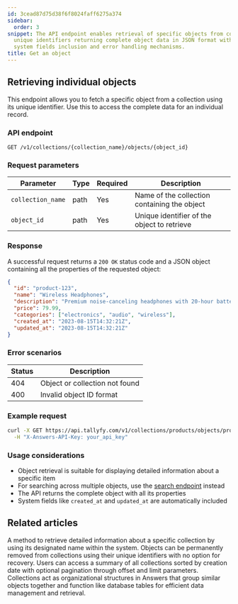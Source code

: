```yaml
---
id: 3cead87d75d38f6f8024faff6275a374
sidebar:
  order: 3
snippet: The API endpoint enables retrieval of specific objects from collections through
  unique identifiers returning complete object data in JSON format with automatic
  system fields inclusion and error handling mechanisms.
title: Get an object
---
```


## Retrieving individual objects

This endpoint allows you to fetch a specific object from a collection using its unique identifier. Use this to access the complete data for an individual record.

### API endpoint

```
GET /v1/collections/{collection_name}/objects/{object_id}
```

### Request parameters

| Parameter | Type | Required | Description |
|-----------|------|----------|-------------|
| `collection_name` | path | Yes | Name of the collection containing the object |
| `object_id` | path | Yes | Unique identifier of the object to retrieve |

### Response

A successful request returns a `200 OK` status code and a JSON object containing all the properties of the requested object:

```json
{
  "id": "product-123",
  "name": "Wireless Headphones",
  "description": "Premium noise-canceling headphones with 20-hour battery life",
  "price": 79.99,
  "categories": ["electronics", "audio", "wireless"],
  "created_at": "2023-08-15T14:32:21Z",
  "updated_at": "2023-08-15T14:32:21Z"
}
```

### Error scenarios

| Status | Description |
|--------|-------------|
| 404 | Object or collection not found |
| 400 | Invalid object ID format |

### Example request

```bash
curl -X GET https://api.tallyfy.com/v1/collections/products/objects/product-123 \
  -H "X-Answers-API-Key: your_api_key"
```

### Usage considerations

- Object retrieval is suitable for displaying detailed information about a specific item
- For searching across multiple objects, use the [search endpoint](/products/answers/search/) instead
- The API returns the complete object with all its properties
- System fields like `created_at` and `updated_at` are automatically included


## Related articles
<CardGrid>
<LinkTitleCard header="<b>Collections > Get a collection</b>" href="/products/answers/collections/get-collection/" > A method to retrieve detailed information about a specific collection by using its designated name within the system. </LinkTitleCard>
<LinkTitleCard header="<b>Objects > Delete an object</b>" href="/products/answers/objects/delete-object/" > Objects can be permanently removed from collections using their unique identifiers with no option for recovery. </LinkTitleCard>
<LinkTitleCard header="<b>Collections > Get all collections</b>" href="/products/answers/collections/get-all-collections/" > Users can access a summary of all collections sorted by creation date with optional pagination through offset and limit parameters. </LinkTitleCard>
<LinkTitleCard header="<b>Answers > Collections</b>" href="/products/answers/collections/" > Collections act as organizational structures in Answers that group similar objects together and function like database tables for efficient data management and retrieval. </LinkTitleCard>
</CardGrid>